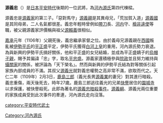 {{unreferenced|time=2017-02-23T16:24:49+00:00}}
{{japanese|japanese=源 義忠|kana=みなもと の よしただ|romaji=Minamoto no Yoshitada}}
'''源義忠'''（{{bd|1083年||1109年|3月8日|}}）是[[日本|日本]][[平安時代|平安時代]]後期的一位武將，為[[河內源氏|河內源氏]]第四代棟樑。

源義忠是[[源義家|源義家]]的第三子。「惡對馬守」[[源義親|源義親]]是其異母兄，「荒加賀入道」[[源義國|源義國]]是其同母弟，二人名氣都很差。義忠年輕時曾例如[[帶刀|帶刀]]長、[[河内|河内]]守、[[檢非違使|檢非違使]]等職，被父親源義家評價稱與祖父[[源賴義|源賴義]]很相似。

[[嘉承|嘉承]]元年（1106年）父親死後，義忠繼承家督之位。由於義母兄源義親在[[西國|西國]]叛亂被[[伊勢平氏|伊勢平氏]]的[[平正盛|平正盛]]平定，伊勢平氏獲得[[白河天皇|白河上皇]]的重用，河內源氏勢力衰退。為與新興的伊勢平氏搞好關係，他和平正盛的女兒結婚，並成為平正盛嫡子的[[烏帽子親|烏帽子親]]，賜予其偏諱「忠」字，取名[[平忠盛|平忠盛]]。源義家還積極參與[[院政|院政]]並且努力維持與[[攝關家|攝關家]]的關係，被評論為「天下榮名」。然而與新興的伊勢平氏結為對等關係引起家族內部成員的不滿。其叔父[[源義光|源義光]]就對義忠權勢之高非常不滿，欲取而代之。天仁二年（1109年）2月3日，[[平成幹|鹿島三郎]]（義光長男[[源義業|源義業]]的妻兄）對其進行暗殺。義忠重傷，兩天後死去，時年27歲。鹿島三郎逃往義光的兄弟[[快譽|快譽]]居住的[[園城寺|園城寺]]以求保護，被快譽殺死。此即為著名的[[源義忠暗殺事件|源義忠暗殺事件]]。[[源義綱|源義綱]]、源義光兩位重要的家族成員受到此次事件的牽連，河內源氏走向沒落。

{{河內源氏棟梁}}
[[category:平安時代武士|category:平安時代武士]]
[[Category:河內源氏|Category:河內源氏]]